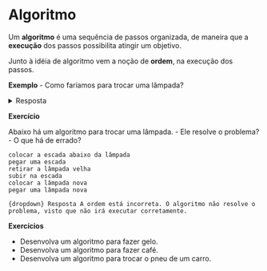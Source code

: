 
# Algoritmo
Um **algoritmo** é uma sequência de passos organizada, de maneira que a **execução** dos passos possibilita atingir um objetivo.

Junto à idéia de algoritmo vem a noção de **ordem**, na execução dos passos.

**Exemplo**
- Como faríamos para trocar uma lâmpada?

<details>
  <summary>Resposta</summary>

```bash showLineNumbers
pegar uma escada
colocar a escada abaixo da lâmpada
pegar uma lâmpada nova
subir na escada
retirar a lâmpada velha
colocar a lâmpada nova
```
</details>


**Exercício**

Abaixo há um algoritmo para trocar uma lâmpada.
- Ele resolve o problema?
- O que há de errado?

```
colocar a escada abaixo da lâmpada
pegar uma escada
retirar a lâmpada velha
subir na escada
colocar a lâmpada nova
pegar uma lâmpada nova
```

```{dropdown} Resposta
A ordem está incorreta. O algoritmo não resolve o problema, visto que não irá executar corretamente.
```

**Exercícios**

- Desenvolva um algoritmo para fazer gelo.
- Desenvolva um algoritmo para fazer café.
- Desenvolva um algoritmo para trocar o pneu de um carro.


